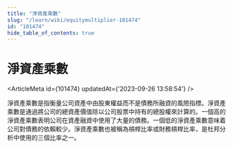 ```yaml
---
title: "淨資產乘數"
slug: "/learn/wiki/equitymultiplier-101474"
id: "101474"
hide_table_of_contents: true
---
```



# 淨資產乘數

<ArticleMeta id={101474} updatedAt={'2023-09-26 13:58:54'} />
<div className='border-solid border-b border-t-0 my-4 border-[var(--ifm-color-gray-300)]' />

淨資產乘數是指衡量公司資產中由股東權益而不是債務所融資的風險指標。淨資產乘數是通過將公司的總資產價值除以公司股票中持有的總股權來計算的。一個高的淨資產乘數表明公司在資產融資中使用了大量的債務。一個低的淨資產乘數意味着公司對債務的依賴較少。淨資產乘數也被稱為槓桿比率或財務槓桿比率，是杜邦分析中使用的三個比率之一。
